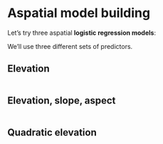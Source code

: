 # Aspatial model building {.tabset}

Let's try three aspatial **logistic regression models**:

We'll use three different sets of predictors.

## Elevation
```r
```

## Elevation, slope, aspect

```r
```
## Quadratic elevation
```r
```
